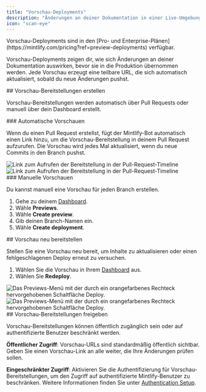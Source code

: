 ```yaml
---
title: "Vorschau-Deployments"
description: "Änderungen an deiner Dokumentation in einer Live-Umgebung vorab prüfen"
icon: "scan-eye"
---
```


<Info>
  Vorschau-Deployments sind in den [Pro- und Enterprise-Plänen](https://mintlify.com/pricing?ref=preview-deployments) verfügbar.
</Info>

Vorschau-Deployments zeigen dir, wie sich Änderungen an deiner Dokumentation auswirken, bevor sie in die Produktion übernommen werden. Jede Vorschau erzeugt eine teilbare URL, die sich automatisch aktualisiert, sobald du neue Änderungen pushst.

<div id="creating-preview-deployments">
  ## Vorschau-Bereitstellungen erstellen
</div>

Vorschau-Bereitstellungen werden automatisch über Pull Requests oder manuell über dein Dashboard erstellt.

<div id="automatic-previews">
  ### Automatische Vorschauen
</div>

Wenn du einen Pull Request erstellst, fügt der Mintlify-Bot automatisch einen Link hinzu, um die Vorschau-Bereitstellung in deinem Pull Request aufzurufen. Die Vorschau wird jedes Mal aktualisiert, wenn du neue Commits in den Branch pushst.

<Frame>
  <img src="/images/previews/preview-deployment-light.png" alt="Link zum Aufrufen der Bereitstellung in der Pull-Request-Timeline" className="block dark:hidden" />

  <img src="/images/previews/preview-deployment-dark.png" alt="Link zum Aufrufen der Bereitstellung in der Pull-Request-Timeline" className="hidden dark:block" />
</Frame>

<div id="manual-previews">
  ### Manuelle Vorschauen
</div>

Du kannst manuell eine Vorschau für jeden Branch erstellen.

1. Gehe zu deinem [Dashboard](https://dashboard.mintlify.com/).
2. Wähle **Previews**.
3. Wähle **Create preview**.
4. Gib deinen Branch-Namen ein.
5. Wähle **Create deployment**.

<div id="redeploying-a-preview">
  ## Vorschau neu bereitstellen
</div>

Stellen Sie eine Vorschau neu bereit, um Inhalte zu aktualisieren oder einen fehlgeschlagenen Deploy erneut zu versuchen.

1. Wählen Sie die Vorschau in Ihrem [Dashboard](https://dashboard.mintlify.com/) aus.
2. Wählen Sie **Redeploy**.

<Frame>
  <img src="/images/previews/redeploy-preview-light.png" alt="Das Previews-Menü mit der durch ein orangefarbenes Rechteck hervorgehobenen Schaltfläche Deploy." className="block dark:hidden" />

  <img src="/images/previews/redeploy-preview-dark.png" alt="Das Previews-Menü mit der durch ein orangefarbenes Rechteck hervorgehobenen Schaltfläche Deploy." className="hidden dark:block" />
</Frame>

<div id="sharing-preview-deployments">
  ## Vorschau-Bereitstellungen freigeben
</div>

Vorschau-Bereitstellungen können öffentlich zugänglich sein oder auf authentifizierte Benutzer beschränkt werden.

**Öffentlicher Zugriff**: Vorschau-URLs sind standardmäßig öffentlich sichtbar. Geben Sie einen Vorschau-Link an alle weiter, die Ihre Änderungen prüfen sollen.

**Eingeschränkter Zugriff**: Aktivieren Sie die Authentifizierung für Vorschau-Bereitstellungen, um den Zugriff auf authentifizierte Mintlify-Benutzer zu beschränken. Weitere Informationen finden Sie unter [Authentication Setup](/de/authentication-personalization/authentication-setup).
